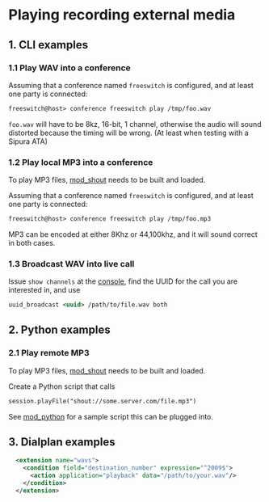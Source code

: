 
# Playing recording external media 


## 1\. CLI examples

### 1.1 Play WAV into a conference

Assuming that a conference named `freeswitch` is configured, and at least one party is connected:

```xml
freeswitch@host> conference freeswitch play /tmp/foo.wav
```

`foo.wav` will have to be 8kz, 16-bit, 1 channel, otherwise the audio will sound distorted because the timing will be wrong. (At least when testing with a Sipura ATA)

### 1.2 Play local MP3 into a conference

To play MP3 files, [mod\_shout](../Modules/mod_shout_3965531.mdx#21-play) needs to be built and loaded.

Assuming that a conference named `freeswitch` is configured, and at least one party is connected:

```xml
freeswitch@host> conference freeswitch play /tmp/foo.mp3
```

MP3 can be encoded at either 8Khz or 44,100khz, and it will sound correct in both cases.

### 1.3 Broadcast WAV into live call

Issue `show channels` at the [console](../Client-and-Developer-Interfaces/1048948.mdx), find the UUID for the call you are interested in, and use

```xml
uuid_broadcast <uuid> /path/to/file.wav both
```

## 2\. Python examples

### 2.1 Play remote MP3

To play MP3 files, [mod\_shout](../Modules/mod_shout_3965531.mdx#21-play) needs to be built and loaded.

Create a Python script that calls

```xml
session.playFile("shout://some.server.com/file.mp3")
```

See [mod\_python](../Modules/mod_python_1048940.mdx#eol) for a sample script this can be plugged into.

## 3\. Dialplan examples

```xml
  <extension name="wavs">
    <condition field="destination_number" expression="^2009$">
      <action application="playback" data="/path/to/your.wav"/>
    </condition>
  </extension>
```


